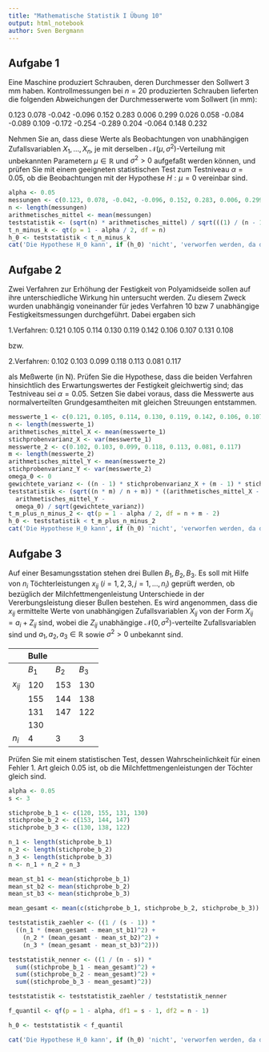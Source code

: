```yaml
---
title: "Mathematische Statistik I Übung 10"
output: html_notebook
author: Sven Bergmann
---
```


## Aufgabe 1
Eine Maschine produziert Schrauben, deren Durchmesser den Sollwert 3 mm haben. Kontrollmessungen bei $n = 20$ produzierten Schrauben lieferten die folgenden Abweichungen der Durchmesserwerte vom Sollwert (in mm):

0.123 0.078 -0.042 -0.096 0.152 0.283 0.006 0.299 0.026 0.058 -0.084 -0.089 0.109 -0.172 -0.254 -0.289 0.204 -0.064 0.148 0.232

Nehmen Sie an, dass diese Werte als Beobachtungen von unabhängigen Zufallsvariablen $X_1, \ldots, X_n$, je mit derselben $\mathcal{N}(\mu, \sigma^2)$-Verteilung mit unbekannten Parametern $\mu\in\mathbb{R}$ und $\sigma^2 > 0$ aufgefaßt werden können, und prüfen Sie mit einem geeigneten statistischen Test zum Testniveau $\alpha = 0.05$, ob die Beobachtungen mit der Hypothese $H : \mu = 0$ vereinbar sind.
```r
alpha <- 0.05
messungen <- c(0.123, 0.078, -0.042, -0.096, 0.152, 0.283, 0.006, 0.299, 0.026, 0.058, -0.084, -0.089, 0.109, -0.172, -0.254, -0.289, 0.204, -0.064, 0.148, 0.232)
n <- length(messungen)
arithmetisches_mittel <- mean(messungen)
teststatistik <- (sqrt(n) * arithmetisches_mittel) / sqrt(((1) / (n - 1)) * sum((messungen - arithmetisches_mittel)^2))
t_n_minus_k <- qt(p = 1 - alpha / 2, df = n)
h_0 <- teststatistik < t_n_minus_k
cat('Die Hypothese H_0 kann', if (h_0) 'nicht', 'verworfen werden, da die Teststatistik T(X) =', teststatistik, if (h_0) 'kleiner' else 'groesser', 'als das 1-alpha Quantil der t-Verteilung =', t_n_minus_k, 'ist.')
```
## Aufgabe 2
Zwei Verfahren zur Erhöhung der Festigkeit von Polyamidseide sollen auf ihre unterschiedliche Wirkung hin untersucht werden. Zu diesem Zweck wurden unabhängig voneinander für jedes Verfahren 10 bzw 7 unabhängige Festigkeitsmessungen durchgeführt. Dabei ergaben sich

1.Verfahren: 0.121 0.105 0.114 0.130 0.119 0.142 0.106 0.107 0.131 0.108

bzw.

2.Verfahren: 0.102 0.103 0.099 0.118 0.113 0.081 0.117

als Meßwerte (in N). Prüfen Sie die Hypothese, dass die beiden Verfahren hinsichtlich des Erwartungswertes der Festigkeit gleichwertig sind; das Testniveau sei $\alpha = 0.05$. Setzen Sie
dabei voraus, dass die Messwerte aus normalverteilten Grundgesamtheiten mit gleichen Streuungen entstammen.
```r
messwerte_1 <- c(0.121, 0.105, 0.114, 0.130, 0.119, 0.142, 0.106, 0.107, 0.131, 0.108)
n <- length(messwerte_1)
arithmetisches_mittel_X <- mean(messwerte_1)
stichprobenvarianz_X <- var(messwerte_1)
messwerte_2 <- c(0.102, 0.103, 0.099, 0.118, 0.113, 0.081, 0.117)
m <- length(messwerte_2)
arithmetisches_mittel_Y <- mean(messwerte_2)
stichprobenvarianz_Y <- var(messwerte_2)
omega_0 <- 0
gewichtete_varianz <- ((n - 1) * stichprobenvarianz_X + (m - 1) * stichprobenvarianz_Y) / (n + m - 2)
teststatistik <- (sqrt((n * m) / n + m)) * ((arithmetisches_mittel_X -
  arithmetisches_mittel_Y -
  omega_0) / sqrt(gewichtete_varianz))
t_m_plus_n_minus_2 <- qt(p = 1 - alpha / 2, df = n + m - 2)
h_0 <- teststatistik < t_m_plus_n_minus_2
cat('Die Hypothese H_0 kann', if (h_0) 'nicht', 'verworfen werden, da die Teststatistik T(X) =', teststatistik, if (h_0) 'kleiner' else 'groesser', 'als das 1-alpha Quantil der t-Verteilung =', t_m_plus_n_minus_2, 'ist.')
```
## Aufgabe 3
Auf einer Besamungsstation stehen drei Bullen $B_1, B_2, B_3$.
Es soll mit Hilfe von $n_i$ Töchterleistungen $x_{ij}$ $(i = 1, 2, 3, j = 1, \ldots, n_i)$ geprüft werden, ob bezüglich der Milchfettmengenleistung Unterschiede in der Vererbungsleistung dieser Bullen bestehen.
Es wird angenommen, dass die $x_{ij}$ ermittelte Werte von unabhängigen Zufallsvariablen $X_{ij}$ von der Form $X_{ij} = a_i +Z_{ij}$ sind, wobei die $Z_{ij}$ unabhängige $\mathcal{N}(0, \sigma^2)$-verteilte Zufallsvariablen sind und $a_1, a_2, a_3 \in\mathbb{R}$ sowie $\sigma^2 > 0$ unbekannt sind.

|          | Bulle |       |       |
|----------|-------|-------|-------|
|          | $B_1$ | $B_2$ | $B_3$ |
| $x_{ij}$ | 120   | 153   | 130   |
|          | 155   | 144   | 138   |
|          | 131   | 147   | 122   |
|          | 130   |       |       |
| $n_i$    | 4     | 3     | 3     |

Prüfen Sie mit einem statistischen Test, dessen Wahrscheinlichkeit für einen Fehler 1. Art gleich 0.05 ist, ob die Milchfettmengenleistungen der Töchter gleich sind.
```r
alpha <- 0.05
s <- 3

stichprobe_b_1 <- c(120, 155, 131, 130)
stichprobe_b_2 <- c(153, 144, 147)
stichprobe_b_3 <- c(130, 138, 122)

n_1 <- length(stichprobe_b_1)
n_2 <- length(stichprobe_b_2)
n_3 <- length(stichprobe_b_3)
n <- n_1 + n_2 + n_3

mean_st_b1 <- mean(stichprobe_b_1)
mean_st_b2 <- mean(stichprobe_b_2)
mean_st_b3 <- mean(stichprobe_b_3)

mean_gesamt <- mean(c(stichprobe_b_1, stichprobe_b_2, stichprobe_b_3))

teststatistik_zaehler <- ((1 / (s - 1)) *
  ((n_1 * (mean_gesamt - mean_st_b1)^2) +
    (n_2 * (mean_gesamt - mean_st_b2)^2) +
    (n_3 * (mean_gesamt - mean_st_b3)^2)))

teststatistik_nenner <- ((1 / (n - s)) *
  sum((stichprobe_b_1 - mean_gesamt)^2) +
  sum((stichprobe_b_2 - mean_gesamt)^2) +
  sum((stichprobe_b_3 - mean_gesamt)^2))

teststatistik <- teststatistik_zaehler / teststatistik_nenner

f_quantil <- qf(p = 1 - alpha, df1 = s - 1, df2 = n - 1)

h_0 <- teststatistik < f_quantil

cat('Die Hypothese H_0 kann', if (h_0) 'nicht', 'verworfen werden, da die Teststatistik T(X) =', teststatistik, if (h_0) 'kleiner' else 'groesser', 'als das 1-alpha Quantil der F-Verteilung =', f_quantil, 'ist.')
```
